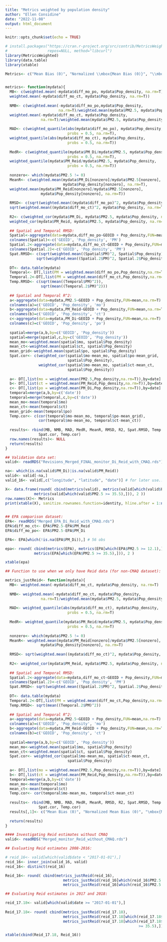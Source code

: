 ---
title: "Metrics weighted by population density"
author: "Ellen Considine"
date: "2022-11-08"
output: html_document
---

```{r setup, include=FALSE}
knitr::opts_chunk$set(echo = TRUE)
```

```{r}
# install.packages("https://cran.r-project.org/src/contrib/MetricsWeighted_0.5.4.tar.gz",
#                  repos=NULL, method="libcurl")
library(MetricsWeighted)
library(data.table)
library(xtable)

Metrics<- c("Mean Bias (0)", "Normalized \\mbox{Mean Bias (0)}", "\\mbox{Median Absolute} \\mbox{Difference} (0)", "\\mbox{Median Ratio (1)}", " Mean Ratio (1)", "RMSD (0)", "$R^2$ (1)", "\\mbox{Spatial RMSD (0)}", "\\mbox{Temporal RMSD (0)}", "Spatial \\mbox{Correlation (1)}", "Temporal \\mbox{Correlation (1)}")


metrics<- function(mydata){
  MB<- c(weighted.mean(-mydata$diff_mo_po, mydata$Pop_density, na.rm=T),
  weighted.mean(-mydata$diff_mo_ct, mydata$Pop_density, na.rm=T))
  
  NMB<- c(weighted.mean(-mydata$diff_mo_po,mydata$Pop_density,
                        na.rm=T)/weighted.mean(mydata$PM2.5, mydata$Pop_density),
  weighted.mean(-mydata$diff_mo_ct, mydata$Pop_density,
                na.rm=T)/weighted.mean(mydata$PM2.5, mydata$Pop_density))
  
  MAD<- c(weighted_quantile(abs(mydata$diff_mo_po), mydata$Pop_density, 
                            probs = 0.5, na.rm=T),
  weighted_quantile(abs(mydata$diff_mo_ct), mydata$Pop_density, 
                            probs = 0.5, na.rm=T))
  
  MedR<- c(weighted_quantile(mydata$PM_Di/mydata$PM2.5, mydata$Pop_density, 
                            probs = 0.5, na.rm=T),
  weighted_quantile(mydata$PM_Reid/mydata$PM2.5, mydata$Pop_density, 
                            probs = 0.5, na.rm=T))
  
  nonzero<- which(mydata$PM2.5 != 0)
  MeanR<- c(weighted.mean(mydata$PM_Di[nonzero]/mydata$PM2.5[nonzero],
                          mydata$Pop_density[nonzero], na.rm=T),
  weighted.mean(mydata$PM_Reid[nonzero]/mydata$PM2.5[nonzero], 
                mydata$Pop_density[nonzero], na.rm=T))
  
  RMSD<- c(sqrt(weighted.mean((mydata$diff_mo_po)^2, mydata$Pop_density, na.rm=T)),
  sqrt(weighted.mean((mydata$diff_mo_ct)^2, mydata$Pop_density, na.rm=T)))
  
  R2<- c(weighted_cor(mydata$PM_Di, mydata$PM2.5, mydata$Pop_density, na.rm=T)^2,
  weighted_cor(mydata$PM_Reid, mydata$PM2.5, mydata$Pop_density, na.rm=T)^2)
  
  ## Spatial and Temporal RMSD:
  Spatial<-aggregate(data=mydata,diff_mo_po~GEOID + Pop_density,FUN=mean,na.rm=T)
  colnames(Spatial)<-c('GEOID', 'Pop_density', 'PM')
  Spatial.2<-aggregate(data=mydata,diff_mo_ct~GEOID + Pop_density,FUN=mean,na.rm=T)
  colnames(Spatial.2)<-c('GEOID', 'Pop_density', 'PM')
  Spat.RMSD<- c(sqrt(weighted.mean((Spatial$PM)^2, Spatial$Pop_density)),
              sqrt(weighted.mean((Spatial.2$PM)^2, Spatial.2$Pop_density)))
   
  DT<- data.table(mydata)
  Temporal<- DT[,list(PM = weighted.mean(diff_mo_po,Pop_density,na.rm=T)),by=date]
  Temporal.2<-DT[,list(PM = weighted.mean(diff_mo_ct,Pop_density,na.rm=T)),by=date]
  Temp.RMSD<- c(sqrt(mean((Temporal$PM)^2)),
                sqrt(mean((Temporal.2$PM)^2)))
  
  ## Spatial and Temporal R^2:
  a<-aggregate(data=mydata,PM2.5~GEOID + Pop_density,FUN=mean,na.rm=T)
  colnames(a)=c('GEOID', 'Pop_density', 'mo')
  b<-aggregate(data=mydata,PM_Reid~GEOID + Pop_density,FUN=mean,na.rm=T)
  colnames(b)=c('GEOID', 'Pop_density', 'ct')
  c<-aggregate(data=mydata,PM_Di~GEOID + Pop_density,FUN=mean,na.rm=T)
  colnames(c)=c('GEOID', 'Pop_density', 'po')
  
  spatial=merge(a,b,by=c('GEOID', 'Pop_density'))
  spatial=merge(spatial,c,by=c('GEOID', 'Pop_density'))
  mean_mo<-weighted.mean(spatial$mo, spatial$Pop_density)
  mean_ct<-weighted.mean(spatial$ct, spatial$Pop_density)
  mean_grid<-weighted.mean(spatial$po, spatial$Pop_density)
  Spat.cor<- c(weighted_cor(spatial$mo-mean_mo, spatial$po-mean_grid,
                            spatial$Pop_density),
               weighted_cor(spatial$mo-mean_mo, spatial$ct-mean_ct,
                            spatial$Pop_density))
  
  a<- DT[,list(mo = weighted.mean(PM2.5,Pop_density,na.rm=T)),by=date]
  b<- DT[,list(ct = weighted.mean(PM_Reid,Pop_density,na.rm=T)),by=date]
  c<- DT[,list(po = weighted.mean(PM_Di,Pop_density,na.rm=T)),by=date]
  temporal=merge(a,b,by=c('date'))
  temporal=merge(temporal,c,by=c('date'))
  mean_mo<-mean(temporal$mo)
  mean_ct<-mean(temporal$ct)
  mean_grid<-mean(temporal$po)
  Temp.cor<- c(cor(temporal$mo-mean_mo, temporal$po-mean_grid), 
               cor(temporal$mo-mean_mo, temporal$ct-mean_ct))
  
  results<- rbind(MB, NMB, MAD, MedR, MeanR, RMSD, R2, Spat.RMSD, Temp.RMSD, 
               Spat.cor, Temp.cor)
  row.names(results)<- NULL
  return(results)
}

```


```{r}
## Validation data set:
valid<- readRDS("Revisions_Merged_FINAL_monitor_Di_Reid_with_CMAQ.rds")

na<- which(is.na(valid$PM_Di)|is.na(valid$PM_Reid))
valid<- valid[-na,]
valid_16<- valid[,c("longitude", "latitude", "date")] # for later use...

X<- data.frame(round( cbind(metrics(valid), metrics(valid[which(valid$PM2.5 >= 12.1),]),
             metrics(valid[which(valid$PM2.5 >= 35.5),])), 2 ))
row.names(X)<- Metrics
print(xtable(X), sanitize.rownames.function=identity, hline.after = 1:nrow(X))
             
```

```{r}

## EPA comparison dataset:
EPA<- readRDS("Merged_EPA_Di_Reid_with_CMAQ.rds")
EPA$diff_mo_ct<- EPA$PM2.5-EPA$PM_Reid
EPA$diff_mo_po<- EPA$PM2.5-EPA$PM_Di

EPA<- EPA[which(!is.na(EPA$PM_Di)),] # 56 obs

epa<- round( cbind(metrics(EPA), metrics(EPA[which(EPA$PM2.5 >= 12.1),]),
             metrics(EPA[which(EPA$PM2.5 >= 35.5),])), 2 )

xtable(epa)

```

```{r}
## Function to use when we only have Reid data (for non-CMAQ dataset):

metrics_justReid<- function(mydata){
  MB<- weighted.mean(-mydata$diff_mo_ct, mydata$Pop_density, na.rm=T)
  
  NMB<- weighted.mean(-mydata$diff_mo_ct, mydata$Pop_density,
                na.rm=T)/weighted.mean(mydata$PM2.5, mydata$Pop_density)
  
  MAD<- weighted_quantile(abs(mydata$diff_mo_ct), mydata$Pop_density, 
                            probs = 0.5, na.rm=T)
  
  MedR<- weighted_quantile(mydata$PM_Reid/mydata$PM2.5, mydata$Pop_density, 
                            probs = 0.5, na.rm=T)
  
  nonzero<- which(mydata$PM2.5 != 0)
  MeanR<- weighted.mean(mydata$PM_Reid[nonzero]/mydata$PM2.5[nonzero], 
                mydata$Pop_density[nonzero], na.rm=T)
  
  RMSD<- sqrt(weighted.mean((mydata$diff_mo_ct)^2, mydata$Pop_density, na.rm=T))
  
  R2<- weighted_cor(mydata$PM_Reid, mydata$PM2.5, mydata$Pop_density, na.rm=T)^2
  
  ## Spatial and Temporal RMSD:
  Spatial.2<-aggregate(data=mydata,diff_mo_ct~GEOID + Pop_density,FUN=mean,na.rm=T)
  colnames(Spatial.2)<-c('GEOID', 'Pop_density', 'PM')
  Spat.RMSD<- sqrt(weighted.mean((Spatial.2$PM)^2, Spatial.2$Pop_density))
   
  DT<- data.table(mydata)
  Temporal.2<-DT[,list(PM = weighted.mean(diff_mo_ct,Pop_density,na.rm=T)),by=date]
  Temp.RMSD<- sqrt(mean((Temporal.2$PM)^2))
  
  ## Spatial and Temporal R^2:
  a<-aggregate(data=mydata,PM2.5~GEOID + Pop_density,FUN=mean,na.rm=T)
  colnames(a)=c('GEOID', 'Pop_density', 'mo')
  b<-aggregate(data=mydata,PM_Reid~GEOID + Pop_density,FUN=mean,na.rm=T)
  colnames(b)=c('GEOID', 'Pop_density', 'ct')
  
  spatial=merge(a,b,by=c('GEOID', 'Pop_density'))
  mean_mo<-weighted.mean(spatial$mo, spatial$Pop_density)
  mean_ct<-weighted.mean(spatial$ct, spatial$Pop_density)
  Spat.cor<- weighted_cor(spatial$mo-mean_mo, spatial$ct-mean_ct,
                            spatial$Pop_density)
  
  a<- DT[,list(mo = weighted.mean(PM2.5,Pop_density,na.rm=T)),by=date]
  b<- DT[,list(ct = weighted.mean(PM_Reid,Pop_density,na.rm=T)),by=date]
  temporal=merge(a,b,by=c('date'))
  mean_mo<-mean(temporal$mo)
  mean_ct<-mean(temporal$ct)
  Temp.cor<- cor(temporal$mo-mean_mo, temporal$ct-mean_ct)
  
  results<- rbind(MB, NMB, MAD, MedR, MeanR, RMSD, R2, Spat.RMSD, Temp.RMSD, 
               Spat.cor, Temp.cor)
  results[,1]<- c("Mean Bias (0)", "Normalized Mean Bias (0)", "\mbox{Median Absolute} \mbox{Difference} (0)", "\mbox{Median Ratio (1)}", " Mean Ratio (1)", "RMSD (0)", "$R^2$ (1)", "\mbox{Spatial RMSD} (0)", "Temporal RMSD (0)", "Spatial \mbox{Correlation (1)}", "Temporal \mbox{Correlation (1)}")
  
  return(results)
}


```


```{r}

#### Investigating Reid estimates without CMAQ
valid<- readRDS("Merged_monitor_Reid_without_CMAQ.rds")

## Evaluating Reid estimates 2008-2016:

# reid_16<- valid[which(valid$date < "2017-01-01"),]
reid_16<- inner_join(valid_16, valid)
reid_16<- distinct(reid_16) 

Reid_16<- round( cbind(metrics_justReid(reid_16), 
                          metrics_justReid(reid_16[which(reid_16$PM2.5 >= 12.1),]),
                          metrics_justReid(reid_16[which(reid_16$PM2.5 >= 35.5),])), 2 )

## Evaluating Reid estimates in 2017 and 2018:

reid_17.18<- valid[which(valid$date >= "2017-01-01"),]
  
Reid_17.18<- round( cbind(metrics_justReid(reid_17.18), 
                          metrics_justReid(reid_17.18[which(reid_17.18$PM2.5 >= 12.1),]),
                          metrics_justReid(reid_17.18[which(reid_17.18$PM2.5
                                                            >= 35.5),])), 2 )

xtable(cbind(Reid_17.18, Reid_16))

```

